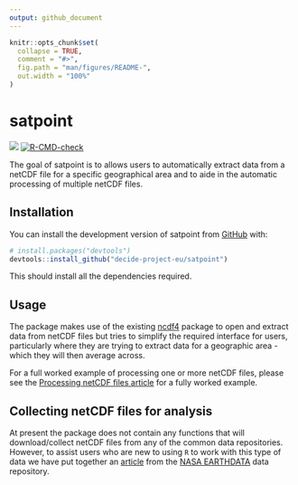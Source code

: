 ```yaml
---
output: github_document
---
```


<!-- README.md is generated from README.Rmd. Please edit that file -->

```r
knitr::opts_chunk$set(
  collapse = TRUE,
  comment = "#>",
  fig.path = "man/figures/README-",
  out.width = "100%"
)
```

# satpoint

<!-- badges: start -->
[![](https://img.shields.io/badge/lifecycle-experimental-orange.svg)](https://lifecycle.r-lib.org/articles/stages.html#experimental)
[![R-CMD-check](https://github.com/decide-project-eu/satpoint/actions/workflows/R-CMD-check.yaml/badge.svg)](https://github.com/decide-project-eu/satpoint/actions/workflows/R-CMD-check.yaml)
<!-- badges: end -->

The goal of satpoint is to allows users to automatically extract data from a netCDF file for a specific geographical area and to aide in the automatic processing of multiple netCDF files. 

## Installation

You can install the development version of satpoint from [GitHub](https://github.com/) with:

``` r
# install.packages("devtools")
devtools::install_github("decide-project-eu/satpoint")
```

This should install all the dependencies required. 

## Usage

The package makes use of the existing [ncdf4](https://cran.r-project.org/web/packages/ncdf4/index.html) package to open and extract data from netCDF files but tries to simplify the required interface for users, particularly where they are trying to extract data for a geographic area - which they will then average across. 

For a full worked example of processing one or more netCDF files, please see the [Processing netCDF files article](https://decide-project-eu.github.io/satpoint/docs/articles/Processing-netcdf-files.html) for a fully worked example. 

## Collecting netCDF files for analysis

At present the package does not contain any functions that will download/collect netCDF files from any of the common data repositories. However, to assist users who are new to using `R` to work with this type of data we have put together an [article](https://decide-project-eu.github.io/satpoint/articles/download-netcdf.html) from the [NASA EARTHDATA](https://urs.earthdata.nasa.gov/) data repository. 




